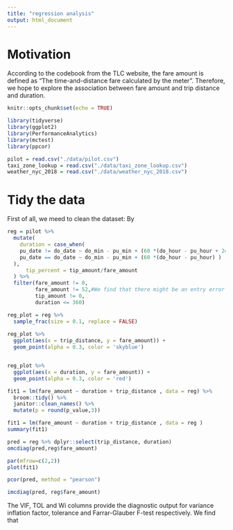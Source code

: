 ```yaml
---
title: "regression analysis"
output: html_document
---
```

# Motivation

According to the codebook from the TLC website, the fare amount is defined as "The time-and-distance fare calculated by the meter". Therefore, we hope to explore the association between fare amount and trip distance and duration.  

```r
knitr::opts_chunk$set(echo = TRUE)

library(tidyverse)
library(ggplot2)
library(PerformanceAnalytics)
library(mctest)
library(ppcor)

pilot = read.csv("./data/pilot.csv")
taxi_zone_lookup = read.csv("./data/taxi_zone_lookup.csv")
weather_nyc_2018 = read.csv("./data/weather_nyc_2018.csv")
```

# Tidy the data

First of all, we meed to clean the dataset:
By 
```r
reg = pilot %>% 
  mutate(
    duration = case_when(
    pu_date != do_date ~ do_min - pu_min + (60 *(do_hour - pu_hour + 24)),
    pu_date == do_date ~ do_min - pu_min + (60 *(do_hour - pu_hour) )
  ),
      tip_percent = tip_amount/fare_amount
  ) %>% 
  filter(fare_amount != 0,
         fare_amount != 52,#We find that there might be an entry error since all records that fare_amount is 52 have different distance and duration#
         tip_amount != 0,
         duration <= 360)

reg_plot = reg %>% 
  sample_frac(size = 0.1, replace = FALSE)
 
reg_plot %>% 
  ggplot(aes(x = trip_distance, y = fare_amount)) +
  geom_point(alpha = 0.3, color = 'skyblue') 



```



```r
reg_plot %>% 
  ggplot(aes(x = duration, y = fare_amount)) +
  geom_point(alpha = 0.3, color = 'red')
```








```r
fit1 = lm(fare_amount ~ duration + trip_distance , data = reg) %>% 
  broom::tidy() %>% 
  janitor::clean_names() %>% 
  mutate(p = round(p_value,3))

fit1 = lm(fare_amount ~ duration + trip_distance , data = reg ) 
summary(fit1)
```
```r
pred = reg %>% dplyr::select(trip_distance, duration)
omcdiag(pred,reg$fare_amount)
```


```r
par(mfrow=c(2,2))
plot(fit1)

```

```r
pcor(pred, method = "pearson")

```  


```r

imcdiag(pred, reg$fare_amount)


```

The VIF, TOL and Wi columns provide the diagnostic output for variance inflation factor, tolerance and Farrar-Glauber F-test respectively. We find that 








